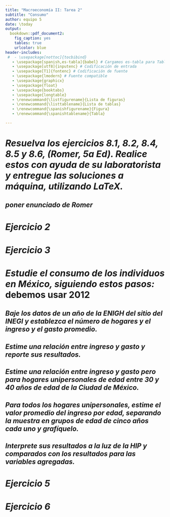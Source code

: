 ```yaml
---
title: "Macroeconomía II: Tarea 2"
subtitle: "Consumo"
author: equipo 5
date: \today
output:
  bookdown::pdf_document2:
    fig_caption: yes
    tables: true
    urlcolor: blue
header-includes:
 #  - \usepackage[nottoc]{tocbibind}
   - \usepackage[spanish,es-tabla]{babel} # Cargamos es-tabla para Tabla en lugar de Cuadro
   - \usepackage[utf8]{inputenc} # Codificación de entrada
   - \usepackage[T1]{fontenc} # Codificación de fuente
   - \usepackage{lmodern} # Fuente compatible
   - \usepackage{graphicx}
   - \usepackage{float}
   - \usepackage{booktabs}
   - \usepackage{longtable}
   - \renewcommand{\listfigurename}{Lista de figuras}
   - \renewcommand{\listtablename}{Lista de tablas}
   - \renewcommand{\spanishfigurename}{Figura}
   - \renewcommand{\spanishtablename}{Tabla}

---
```

# *Resuelva los ejercicios 8.1, 8.2, 8.4, 8.5 y 8.6,  (Romer, 5a Ed). Realice estos con ayuda de su laboratorista y entregue las soluciones a máquina, utilizando LaTeX.*

## *poner enunciado de Romer*

# *Ejercicio 2*

# *Ejercicio 3*

# *Estudie el consumo de los individuos en México, siguiendo estos pasos:* debemos usar 2012

## *Baje los datos de un año de la ENIGH del sitio del INEGI y establezca el número de hogares y el ingreso y el gasto promedio.*

## *Estime una relación entre ingreso y gasto y reporte sus resultados.*

## *Estime una relación entre ingreso y gasto pero para hogares unipersonales de edad entre 30 y 40 años de edad de la Ciudad de México.*

## *Para todos los hogares unipersonales, estime el valor promedio del ingreso por edad, separando la muestra en grupos de edad de cinco años cada uno y grafíquelo.*

## *Interprete sus resultados a la luz de la HIP y comparados con los resultados para las variables agregadas.*

# *Ejercicio 5*

# *Ejercicio 6*

